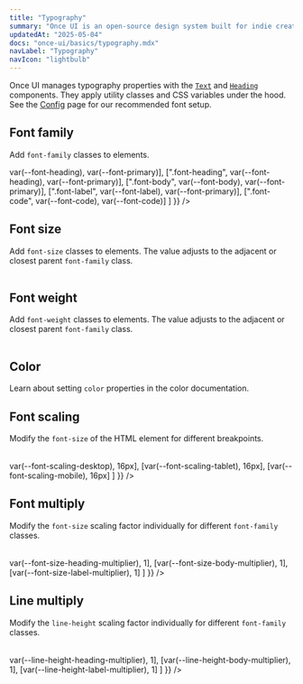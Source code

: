 ```yaml
---
title: "Typography"
summary: "Once UI is an open-source design system built for indie creators, small teams, and startups to fuel the next generation of web applications."
updatedAt: "2025-05-04"
docs: "once-ui/basics/typography.mdx"
navLabel: "Typography"
navIcon: "lightbulb"
---
```



Once UI manages typography properties with the [`Text`](/once-ui/components/text) and 
[`Heading`](/once-ui/components/heading) components. They apply utility classes and CSS variables under the hood. See the [Config](/once-ui/config) page for our recommended font setup.

## Font family

Add `font-family` classes to elements.

<Table
  marginTop="16"
  marginBottom="24"
  data={{
    headers: [
      { content: "Class" },
      { content: "Variable" },
      { content: "Default" },
    ],
    rows: [
      [".font-display", <InlineCode>var(--font-heading)</InlineCode>, <InlineCode>var(--font-primary)</InlineCode>],
      [".font-heading", <InlineCode>var(--font-heading)</InlineCode>, <InlineCode>var(--font-primary)</InlineCode>],
      [".font-body", <InlineCode>var(--font-body)</InlineCode>, <InlineCode>var(--font-primary)</InlineCode>],
      [".font-label", <InlineCode>var(--font-label)</InlineCode>, <InlineCode>var(--font-primary)</InlineCode>],
      [".font-code", <InlineCode>var(--font-code)</InlineCode>, <InlineCode>var(--font-code)</InlineCode>]
    ]
  }}
/>

## Font size

Add `font-size` classes to elements. The value adjusts to the adjacent or closest parent `font-family` class.

<Table
  marginTop="16"
  marginBottom="24"
  data={{
    headers: [
      { content: "Class" },
      { content: "Variable" },
    ],
    rows: [
      [".font-size-inherit", "—"],
      [".font-xl", "dynamic"],
      [".font-l", "dynamic"],
      [".font-m", "dynamic"],
      [".font-s", "dynamic"],
      [".font-xs", "dynamic"]
    ]
  }}
/>

## Font weight

Add `font-weight` classes to elements. The value adjusts to the adjacent or closest parent `font-family` class.

<Table
  marginTop="16"
  marginBottom="24"
  data={{
    headers: [
      { content: "Class" },
      { content: "Variable" },
    ],
    rows: [
      [".font-weight-inherit", "—"],
      [".font-default", "dynamic"],
      [".font-strong", "dynamic"]
    ]
  }}
/>

## Color

Learn about setting `color` properties in the
<SmartLink href="/once-ui/color#on-background">color documentation</SmartLink>.
        
## Font scaling

Modify the `font-size` of the HTML element for different breakpoints.

<Table
  marginTop="16"
  marginBottom="24"
  data={{
    headers: [
      { content: "Variable" },
      { content: "Default" },
    ],
    rows: [
      [<InlineCode>var(--font-scaling-desktop)</InlineCode>, <InlineCode>16px</InlineCode>],
      [<InlineCode>var(--font-scaling-tablet)</InlineCode>, <InlineCode>16px</InlineCode>],
      [<InlineCode>var(--font-scaling-mobile)</InlineCode>, <InlineCode>16px</InlineCode>]
    ]
  }}
/>
        
## Font multiply

Modify the `font-size` scaling factor individually for different `font-family` classes.

<Table
  marginTop="16"
  marginBottom="24"
  data={{
    headers: [
      { content: "Variable" },
      { content: "Default" },
    ],
    rows: [
      [<InlineCode>var(--font-size-heading-multiplier)</InlineCode>, <InlineCode>1</InlineCode>],
      [<InlineCode>var(--font-size-body-multiplier)</InlineCode>, <InlineCode>1</InlineCode>],
      [<InlineCode>var(--font-size-label-multiplier)</InlineCode>, <InlineCode>1</InlineCode>]
    ]
  }}
/>
        
## Line multiply

Modify the `line-height` scaling factor individually for different `font-family` classes.

<Table
  marginTop="16"
  marginBottom="24"
  data={{
    headers: [
      { content: "Variable" },
      { content: "Default" },
    ],
    rows: [
      [<InlineCode>var(--line-height-heading-multiplier)</InlineCode>, <InlineCode>1</InlineCode>],
      [<InlineCode>var(--line-height-body-multiplier)</InlineCode>, <InlineCode>1</InlineCode>],
      [<InlineCode>var(--line-height-label-multiplier)</InlineCode>, <InlineCode>1</InlineCode>]
    ]
  }}
/>